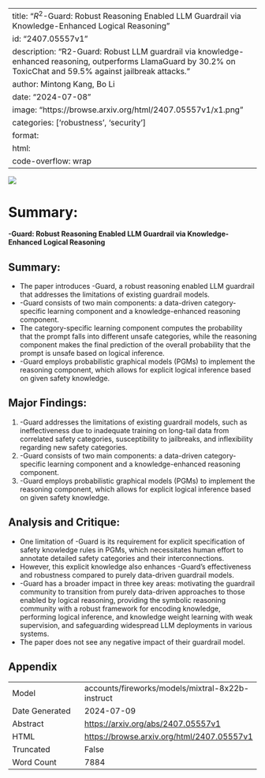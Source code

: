 
---
title: "$R^2$-Guard: Robust Reasoning Enabled LLM Guardrail via Knowledge-Enhanced Logical Reasoning"
id: "2407.05557v1"
description: "R2-Guard: Robust LLM guardrail via knowledge-enhanced reasoning, outperforms LlamaGuard by 30.2% on ToxicChat and 59.5% against jailbreak attacks."
author: Mintong Kang, Bo Li
date: "2024-07-08"
image: "https://browse.arxiv.org/html/2407.05557v1/x1.png"
categories: ['robustness', 'security']
format:
  html:
    code-overflow: wrap
---

![](https://browse.arxiv.org/html/2407.05557v1/x1.png)

# Summary:

**-Guard: Robust Reasoning Enabled LLM Guardrail via Knowledge-Enhanced Logical Reasoning**

## Summary:

- The paper introduces -Guard, a robust reasoning enabled LLM guardrail that addresses the limitations of existing guardrail models.
- -Guard consists of two main components: a data-driven category-specific learning component and a knowledge-enhanced reasoning component.
- The category-specific learning component computes the probability that the prompt falls into different unsafe categories, while the reasoning component makes the final prediction of the overall probability that the prompt is unsafe based on logical inference.
- -Guard employs probabilistic graphical models (PGMs) to implement the reasoning component, which allows for explicit logical inference based on given safety knowledge.

## Major Findings:

1. -Guard addresses the limitations of existing guardrail models, such as ineffectiveness due to inadequate training on long-tail data from correlated safety categories, susceptibility to jailbreaks, and inflexibility regarding new safety categories.
2. -Guard consists of two main components: a data-driven category-specific learning component and a knowledge-enhanced reasoning component.
3. -Guard employs probabilistic graphical models (PGMs) to implement the reasoning component, which allows for explicit logical inference based on given safety knowledge.

## Analysis and Critique:

- One limitation of -Guard is its requirement for explicit specification of safety knowledge rules in PGMs, which necessitates human effort to annotate detailed safety categories and their interconnections.
- However, this explicit knowledge also enhances -Guard’s effectiveness and robustness compared to purely data-driven guardrail models.
- -Guard has a broader impact in three key areas: motivating the guardrail community to transition from purely data-driven approaches to those enabled by logical reasoning, providing the symbolic reasoning community with a robust framework for encoding knowledge, performing logical inference, and knowledge weight learning with weak supervision, and safeguarding widespread LLM deployments in various systems.
- The paper does not see any negative impact of their guardrail model.

## Appendix

|          |          |
|----------|----------|
| Model     | accounts/fireworks/models/mixtral-8x22b-instruct       |
| Date Generated     | 2024-07-09       |
| Abstract | [https://arxiv.org/abs/2407.05557v1](https://arxiv.org/abs/2407.05557v1)        |
| HTML     | [https://browse.arxiv.org/html/2407.05557v1](https://browse.arxiv.org/html/2407.05557v1)       |
| Truncated       | False       |
| Word Count       | 7884       |